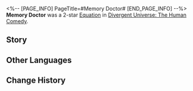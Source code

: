 <%-- [PAGE_INFO]
PageTitle=#Memory Doctor#
[END_PAGE_INFO] --%>
{{Removed|Equation}}
{{Equation Infobox
|period   = The Human Comedy
|rarity   = 2
|path1    = Remembrance*4
|path2    = Abundance*4
|effect   = "{{Extra Effect|Dewdrop|60000013}}"'s Charging Efficiency increases by {{Color|h|50%}}. After a character launches an attack, "{{Extra Effect|Dewdrop|60000013}}" will additionally deal "{{Extra Effect|Dewdrop|60000013}}" DMG 1 time equal to {{Color|h|250%}} of the original "{{Extra Effect|Dewdrop|60000013}}" DMG multiplier to all Frozen enemy targets.
|mentions = 
}}
'''Memory Doctor''' was a 2-star [[Divergent Universe: The Human Comedy/Equations|Equation]] in [[Divergent Universe: The Human Comedy]].

==Story==
{{Description|You gently stir the ends of memory, extracting a strand of pain and then throwing it into an abandoned Memory Bubble tank. Having experienced separation from his beloved family in the Great Evacuation and the death of his long-kept intellitail songbird in the cage following a contaminant leak in the Kuvida Nebula, a depressed young man became withdrawn to the whole world and came to you, hoping to have his whole life deleted.<br /><br />You open the backup memory bank. Warriors heading to the battlefield and travelers on an expedition gave you their memories in return for your treatment. Meticulously, you select the suitable medicine and mix them according to the correct proportion. An unbreakable promise, the determination to rebuild broken homes, and insignificant changes are enough to embolden a person to overcome reality. As he embarks on the journey to reunite with his family, you close the door and take a short break.}}
<!--
==Gameplay Notes==
* 
-->
==Other Languages==
{{Other Languages
|en   = Memory Doctor
|zhs  = 记忆医生
|zht  = 記憶醫生
|ja   = {{Rubi|記憶医師|きおくいし}}
|ko   = 기억 의사
|es   = Médic{{MC|f=a|m=o}} de recuerdos
|fr   = Médecin de la mémoire
|ru   = Доктор воспоминаний
|th   = หมอด้านความทรงจำ
|vi   = Bác Sĩ Ký Ức
|de   = Arzt des Gedächtnisses
|id   = Memory Doctor
|pt   = Doutor de Memória
}}

==Change History==
{{Change History|2.3}}